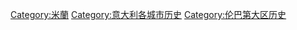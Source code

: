 [[Category:米蘭|Category:米蘭]]
[[Category:意大利各城市历史|Category:意大利各城市历史]]
[[Category:伦巴第大区历史|Category:伦巴第大区历史]]